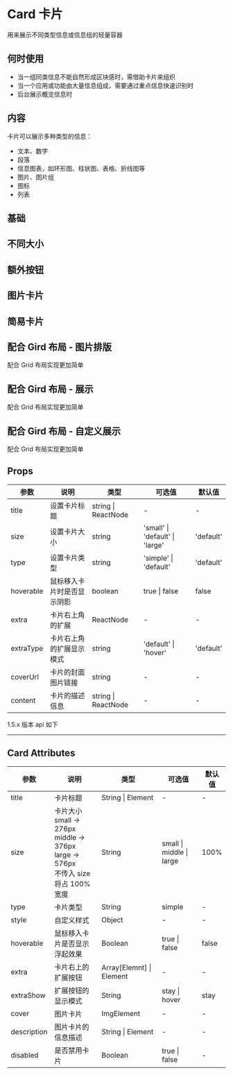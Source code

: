 # Card 卡片

用来展示不同类型信息或信息组的轻量容器

## 何时使用

- 当一组同类信息不能自然形成区块感时，需借助卡片来组织
- 当一个应用或功能由大量信息组成，需要通过重点信息快速识别时
- 后台展示概览信息时

## 内容

卡片可以展示多种类型的信息：

- 文本、数字
- 段落
- 信息图表，如环形图、柱状图、表格、折线图等
- 图片、图片组
- 图标
- 列表

## 基础


<DemoBase />

## 不同大小


<DemoSize />

## 额外按钮


<DemoButton />

## 图片卡片


<DemoImage />

## 简易卡片


<DemoSimple />

## 配合 Gird 布局 - 图片排版

配合 Grid 布局实现更加简单


<DemoGridImage />

## 配合 Gird 布局 - 展示

配合 Grid 布局实现更加简单


<DemoGridDisplay />

## 配合 Gird 布局 - 自定义展示

配合 Grid 布局实现更加简单


<DemoGridCustom />

## Props

| 参数      | 说明                       | 类型                | 可选值                          | 默认值    |
| --------- | -------------------------- | ------------------- | ------------------------------- | --------- |
| title     | 设置卡片标题               | string \| ReactNode | -                               | -         |
| size      | 设置卡片大小               | string              | 'small' \| 'default' \| 'large' | 'default' |
| type      | 设置卡片类型               | string              | 'simple' \| 'default'           | 'default' |
| hoverable | 鼠标移入卡片时是否显示阴影 | boolean             | true \| false                   | false     |
| extra     | 卡片右上角的扩展           | ReactNode           | -                               | -         |
| extraType | 卡片右上角的扩展显示模式   | string              | 'default' \| 'hover'            | 'default' |
| coverUrl  | 卡片的封面图片链接         | string              | -                               | -         |
| content   | 卡片的描述信息             | string \| ReactNode | -                               | -         |

<div style={{ position: 'relative' }}>
  <span
    style={{
      position: 'absolute',
      background: '#fff',
      left: '50%',
      transform: 'translate(-50%, -50%)',
      fontSize: '14px',
      padding: 8,
      color: '#999'
    }}
  >
    1.5.x 版本 api 如下
  </span>
  <hr style={{ marginTop: 50, marginBottom: 20, border: '0.5px dashed #c8c8c8' }} />
</div>

## Card Attributes

| 参数        | 说明                                                                                                    | 类型                     | 可选值                   | 默认值 |
| ----------- | ------------------------------------------------------------------------------------------------------- | ------------------------ | ------------------------ | ------ |
| title       | 卡片标题                                                                                                | String \| Element        | -                        | -      |
| size        | 卡片大小<br/> small -> 276px <br/> middle -> 376px <br/> large -> 576px <br/> 不传入 size 将占 100%宽度 | String                   | small \| middle \| large | 100%   |
| type        | 卡片类型                                                                                                | String                   | simple                   | -      |
| style       | 自定义样式                                                                                              | Object                   | -                        | -      |
| hoverable   | 鼠标移入卡片是否显示浮起效果                                                                            | Boolean                  | true \| false            | false  |
| extra       | 卡片右上的扩展按钮                                                                                      | Array[Elemnt] \| Element | -                        | -      |
| extraShow   | 扩展按钮的显示模式                                                                                      | String                   | stay \| hover            | stay   |
| cover       | 图片卡片                                                                                                | ImgElement               | -                        | -      |
| description | 图片卡片的信息描述                                                                                      | String \| Element        | -                        | -      |
| disabled    | 是否禁用卡片                                                                                            | Boolean                  | true \| false            | -      |
